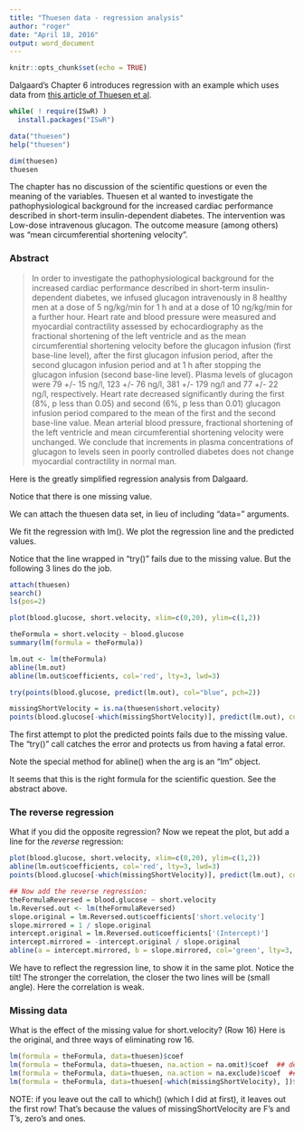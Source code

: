 ```yaml
---
title: "Thuesen data - regression analysis"
author: "roger"
date: "April 18, 2016"
output: word_document
---
```


```r
knitr::opts_chunk$set(echo = TRUE)
```


Dalgaard's Chapter 6 introduces regression with an example which uses data from [this article of Thuesen et al](https://www.ncbi.nlm.nih.gov/pubmed/?term=thuesen+%5Bau%5D+blood+glucose+short+velocity). 

```r
while( ! require(ISwR) )
  install.packages("ISwR")

data("thuesen")
help("thuesen")

dim(thuesen)
thuesen
```

The chapter has no discussion of the scientific questions or even the meaning of the variables. Thuesen et al wanted to investigate the pathophysiological background for the increased cardiac performance described in short-term insulin-dependent diabetes. The intervention was Low-dose intravenous glucagon. The outcome measure (among others) was "mean circumferential shortening velocity". 

### Abstract

> In order to investigate the pathophysiological background for the increased cardiac performance described in short-term insulin-dependent diabetes, we infused glucagon intravenously in 8 healthy men at a dose of 5 ng/kg/min for 1 h and at a dose of 10 ng/kg/min for a further hour. Heart rate and blood pressure were measured and myocardial contractility assessed by echocardiography as the fractional shortening of the left ventricle and as the mean circumferential shortening velocity before the glucagon infusion (first base-line level), after the first glucagon infusion period, after the second glucagon infusion period and at 1 h after stopping the glucagon infusion (second base-line level). Plasma levels of glucagon were 79 +/- 15 ng/l, 123 +/- 76 ng/l, 381 +/- 179 ng/l and 77 +/- 22 ng/l, respectively. Heart rate decreased significantly during the first (8%, p less than 0.05) and second (6%, p less than 0.01) glucagon infusion period compared to the mean of the first and the second base-line value. Mean arterial blood pressure, fractional shortening of the left ventricle and mean circumferential shortening velocity were unchanged. We conclude that increments in plasma concentrations of glucagon to levels seen in poorly controlled diabetes does not change myocardial contractility in normal man.


Here is the greatly simplified  regression analysis from Dalgaard.

Notice that there is one missing value.



We can attach the thuesen data set, in lieu of including "data=" arguments.

We fit the regression with lm(). We plot the regression line and the predicted values.

Notice that the line wrapped in "try()" fails due to the missing value. But the following 3 lines do the job.

```r
attach(thuesen)
search()
ls(pos=2)

plot(blood.glucose, short.velocity, xlim=c(0,20), ylim=c(1,2))

theFormula = short.velocity ~ blood.glucose
summary(lm(formula = theFormula))

lm.out <- lm(theFormula)
abline(lm.out)
abline(lm.out$coefficients, col='red', lty=3, lwd=3)

try(points(blood.glucose, predict(lm.out), col="blue", pch=2))

missingShortVelocity = is.na(thuesen$short.velocity)
points(blood.glucose[-which(missingShortVelocity)], predict(lm.out), col="blue", pch=2)
```

The first attempt to plot the predicted points fails due to the missing value. The "try()" call catches the error and protects us from having a fatal error.


Note the special method for abline() when the arg is an "lm" object.

It seems that this is the right formula for the scientific question.  See the abstract above.

### The reverse regression

What if you did the opposite regression?
Now we repeat the plot, but add a line for the *reverse* regression:

```r
plot(blood.glucose, short.velocity, xlim=c(0,20), ylim=c(1,2))
abline(lm.out$coefficients, col='red', lty=3, lwd=3)
points(blood.glucose[-which(missingShortVelocity)], predict(lm.out), col="blue", pch=2)

## Now add the reverse regression:
theFormulaReversed = blood.glucose ~ short.velocity
lm.Reversed.out <- lm(theFormulaReversed)
slope.original = lm.Reversed.out$coefficients['short.velocity']
slope.mirrored = 1 / slope.original
intercept.original = lm.Reversed.out$coefficients['(Intercept)']
intercept.mirrored = -intercept.original / slope.original
abline(a = intercept.mirrored, b = slope.mirrored, col='green', lty=3, lwd=3)

```

We have to reflect the regression line, to show it in the same plot.
Notice the tilt! The stronger the correlation, the closer the two lines will be (small angle). Here the correlation is weak.


### Missing data


What is the effect of the missing value for short.velocity?  (Row 16)
Here is the original, and three ways of eliminating row 16.

```r
lm(formula = theFormula, data=thuesen)$coef
lm(formula = theFormula, data=thuesen, na.action = na.omit)$coef  ## default
lm(formula = theFormula, data=thuesen, na.action = na.exclude)$coef  ## same
lm(formula = theFormula, data=thuesen[-which(missingShortVelocity), ])$coef
```

NOTE: if you leave out the call to which()  (which I did at first),  it leaves out the first row! That's because the values of missingShortVelocity are F's and T's, zero's and ones.


